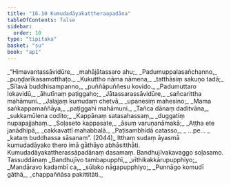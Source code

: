 ```yaml
---
title: "16.10 Kumudadāyakattheraapadāna"
tableOfContents: false
sidebar:
  order: 10
type: "tipitaka"
basket: "su"
book: "ap1"
---
```



<DynamicBreadcrumb />

<Division number="51" book="ap1" bookNo="20" page="199">

<Paragraph number="2421" type="verses" book="ap1">
_“Himavantassāvidūre,_  
_mahājātassaro ahu;_  
_Padumuppalasañchanno,_  
_puṇḍarīkasamotthaṭo._  

</Paragraph>

</Division>
<Division number="52" book="ap1" bookNo="20" page="199">

<Paragraph number="2422" type="verses" book="ap1">
_Kukuttho nāma nāmena,_  
_tatthāsiṃ sakuṇo tadā;_  
_Sīlavā buddhisampanno,_  
_puññāpuññesu kovido._  

</Paragraph>

</Division>
<Division number="53" book="ap1" bookNo="20" page="199">

<Paragraph number="2423" type="verses" book="ap1">
_Padumuttaro lokavidū,_  
_āhutīnaṃ paṭiggaho;_  
_Jātassarassāvidūre,_  
_sañcarittha mahāmuni._  

</Paragraph>

</Division>
<Division number="54" book="ap1" bookNo="20" page="199">

<Paragraph number="2424" type="verses" book="ap1">
_Jalajaṃ kumudaṃ chetvā,_  
_upanesiṃ mahesino;_  
_Mama saṅkappamaññāya,_  
_paṭiggahi mahāmuni._  

</Paragraph>

</Division>
<Division number="55" book="ap1" bookNo="20" page="199">

<Paragraph number="2425" type="verses" book="ap1">
_Tañca dānaṃ daditvāna,_  
_sukkamūlena codito;_  
_Kappānaṃ satasahassaṃ,_  
_duggatiṃ nupapajjahaṃ._  

</Paragraph>

</Division>
<Division number="56" book="ap1" bookNo="20" page="199">

<Paragraph number="2426" type="verses" book="ap1">
_Soḷaseto kappasate,_  
_āsuṃ varuṇanāmakā;_  
_Aṭṭha ete janādhipā,_  
_cakkavattī mahabbalā._  

</Paragraph>

</Division>
<Division number="57" book="ap1" bookNo="20" page="200">

<Paragraph number="2427" type="verses" book="ap1">
_Paṭisambhidā catasso,_  
_ …pe… _  
_kataṃ buddhassa sāsanaṃ”. (2044)_  

</Paragraph>

<Paragraph number="2428" book="ap1">
Itthaṃ sudaṃ āyasmā kumudadāyako thero imā gāthāyo abhāsitthāti.

</Paragraph>
</Division>

<Paragraph number="2429" type="center" book="ap1">
Kumudadāyakattherassāpadānaṃ dasamaṃ.



</Paragraph>

<Paragraph number="2430" type="center" book="ap1">
Bandhujīvakavaggo soḷasamo.



</Paragraph>

<Paragraph number="2431" type="center" book="ap1">
Tassuddānaṃ


</Paragraph>

<Paragraph number="2432" type="verses" book="ap1">
_Bandhujīvo tambapupphī,_  
_vīthikakkārupupphiyo;_  
_Mandāravo kadambī ca,_  
_sūlako nāgapupphiyo;_  
_Punnāgo komudī gāthā,_  
_chappaññāsa pakittitāti._
</Paragraph>